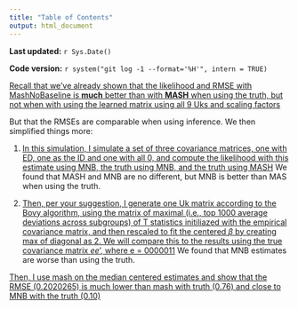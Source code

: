```yaml
---
title: "Table of Contents"
output: html_document
---
```


**Last updated:** `r Sys.Date()`

**Code version:** `r system("git log -1 --format='%H'", intern = TRUE)`

[Recall that we've already shown that the likelihood and RMSE with MashNoBaseline is **much** better than with **MASH** when using the truth, but not when with using the learned matrix using all 9 Uks and scaling factors](with_fullandfixedprior/Withbothtrueandestimatedprior.html)

But that the RMSEs are comparable when using inference. We then simplified things more:

1) [In this simulation, I simulate a set of three covariance matrices, one with ED, one as the ID and one with all 0, and compute the likelihood with this estimate using MNB, the truth using MNB, and the truth using MASH](withjustone/withjustone.html) We found that MASH and MNB are no different, but MNB is better than MAS when using the truth.

2) [Then, per your suggestion, I generate one Uk matrix according to the Bovy algorithm, using the matrix of maximal (i.e., top 1000 average deviations across subgroups) of T statistics initiliazed with the empirical covariance matrix, and then rescaled to fit the centered $\beta$ by creating max of diagonal as 2. We will compare this to the results using the true covariance matrix $ee’$, where e = $0000011$](justonelikcompare/jol.html) We found that MNB estimates are worse than using the truth.

[Then, I use mash on the median centered estimates and show that the RMSE (0.2020265) is much lower than mash with truth (0.76) and close to MNB with the truth (0.10)](mashmedian/mashmedian.html)

